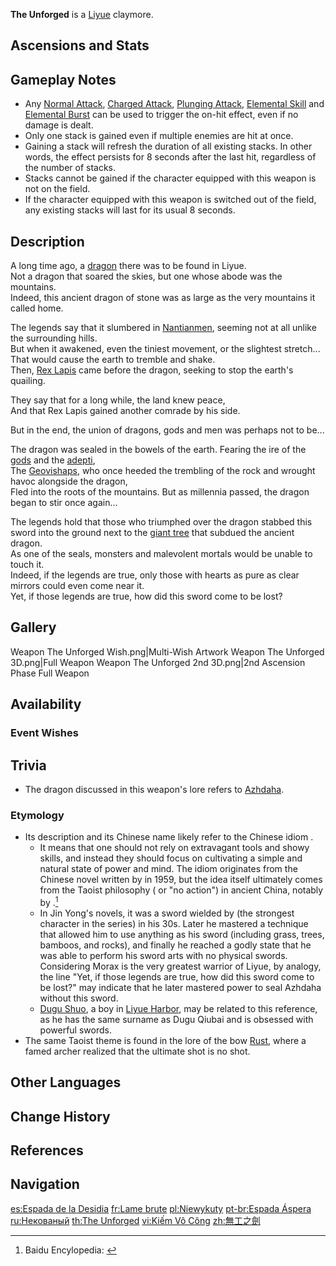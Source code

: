 {{Weapon Infobox
|id             = 12504
|image          = <gallery>
Weapon The Unforged.png|Base
Weapon The Unforged 2nd.png|2nd Ascension
</gallery>
|type           = Claymore
|releaseDate    = 2020-12-01
|quality        = 5
|base_atk       = 46
|2nd_stat_type  = ATK
|2nd_stat       = 10.8%
|series         = Liyue
|obtain         = Weapon Event Wishes
|passive        = Golden Majesty
|effect         = Increases Shield Strength by (var1)%. Scoring hits on opponents increases ATK by (var2)% for 8s. Max 5 stacks. Can only occur once every 0.3s. While protected by a shield, this ATK increase effect is increased by 100%.
|eff_rank1_var1 = 20
|eff_rank2_var1 = 25
|eff_rank3_var1 = 30
|eff_rank4_var1 = 35
|eff_rank5_var1 = 40
|eff_rank1_var2 = 4
|eff_rank2_var2 = 5
|eff_rank3_var2 = 6
|eff_rank4_var2 = 7
|eff_rank5_var2 = 8
|eff_att1       = Shield Strength
|eff_att2       = ATK
}}
{{Description|Capable of driving away evil spirits and wicked people alike, this edgeless claymore seems to possess divine might.}}
'''The Unforged'''{{Lang|zh=无工之剑|zh_rm=Wúgōng zhī Jiàn|zh_tl=Sword of No Work}} is a [[Liyue]] claymore.

==Ascensions and Stats==
{{Weapon Ascensions and Stats
|ascendMat1 = Mist Veiled Lead Elixir
|ascendMat2 = Mist Veiled Mercury Elixir
|ascendMat3 = Mist Veiled Gold Elixir
|ascendMat4 = Mist Veiled Primo Elixir
|bossMat1   = Mist Grass Pollen
|bossMat2   = Mist Grass
|bossMat3   = Mist Grass Wick
|commonMat1 = Treasure Hoarder Insignia
|commonMat2 = Silver Raven Insignia
|commonMat3 = Golden Raven Insignia
}}

==Gameplay Notes==
* Any [[Normal Attack]], [[Charged Attack]], [[Plunging Attack]], [[Elemental Skill]] and [[Elemental Burst]] can be used to trigger the on-hit effect, even if no damage is dealt.
* Only one stack is gained even if multiple enemies are hit at once.
* Gaining a stack will refresh the duration of all existing stacks. In other words, the effect persists for 8 seconds after the last hit, regardless of the number of stacks.
* Stacks cannot be gained if the character equipped with this weapon is not on the field.
* If the character equipped with this weapon is switched out of the field, any existing stacks will last for its usual 8 seconds.

==Description==
A long time ago, a [[Azhdaha|dragon]] there was to be found in Liyue.<br />
Not a dragon that soared the skies, but one whose abode was the mountains.<br />
Indeed, this ancient dragon of stone was as large as the very mountains it called home.

The legends say that it slumbered in [[Nantianmen]], seeming not at all unlike the surrounding hills.<br />
But when it awakened, even the tiniest movement, or the slightest stretch...<br />
That would cause the earth to tremble and shake.<br />
Then, [[Rex Lapis]] came before the dragon, seeking to stop the earth's quailing.

They say that for a long while, the land knew peace,<br />
And that Rex Lapis gained another comrade by his side.

But in the end, the union of dragons, gods and men was perhaps not to be...

The dragon was sealed in the bowels of the earth. Fearing the ire of the [[god]]s and the [[adepti]],<br />
The [[Geovishaps]], who once heeded the trembling of the rock and wrought havoc alongside the dragon,<br />
Fled into the roots of the mountains. But as millennia passed, the dragon began to stir once again...

The legends hold that those who triumphed over the dragon stabbed this sword into the ground next to the [[Dragon-Queller|giant tree]] that subdued the ancient dragon.<br />
As one of the seals, monsters and malevolent mortals would be unable to touch it.<br />
Indeed, if the legends are true, only those with hearts as pure as clear mirrors could even come near it.<br />
Yet, if those legends are true, how did this sword come to be lost?

==Gallery==
<gallery>
Weapon The Unforged Wish.png|Multi-Wish Artwork
Weapon The Unforged 3D.png|Full Weapon
Weapon The Unforged 2nd 3D.png|2nd Ascension Phase Full Weapon
</gallery>

==Availability==
===Event Wishes===
{{Featured}}

==Trivia==
*The dragon discussed in this weapon's lore refers to [[Azhdaha]].
===Etymology===
*Its description {{Lang|"edgeless"|zh=无锋|zh_rm=wú fēng}} and its Chinese name {{Lang|"Sword of No Skill"|zh=无工之剑|zh_rm=Wúgōng zhī Jiàn}} likely refer to the Chinese idiom {{Lang|"heavy sword is edgeless, great technique is to be skilled in nothing"|zh=重剑无锋，大巧不工|zh_rm=zhòngjiàn wúfēng, dàqiǎo bùgōng}}.
**It means that one should not rely on extravagant tools and showy skills, and instead they should focus on cultivating a simple and natural state of power and mind. The idiom originates from the Chinese {{w|wuxia}} novel ''{{w|The Return of the Condor Heroes}}'' written by {{w|Jin Yong}} in 1959, but the idea itself ultimately comes from the Taoist philosophy (''{{w|wu wei}}'' or "no action") in ancient China, notably ''{{w|Tao Te Ching}}'' by {{w|Laozi}}.<ref>Baidu Encylopedia: [https://baike.baidu.com/item/%E9%87%8D%E5%89%91%E6%97%A0%E9%94%8B%EF%BC%8C%E5%A4%A7%E5%B7%A7%E4%B8%8D%E5%B7%A5/16167204 {{Zh|重剑无锋，大巧不工}}]</ref>
**In Jin Yong's novels, it was a sword wielded by {{w|Dugu Qiubai}} (the strongest character in the series) in his 30s. Later he mastered a technique that allowed him to use anything as his sword (including grass, trees, bamboos, and rocks), and finally he reached a godly state that he was able to perform his sword arts with no physical swords. Considering Morax is the very greatest warrior of Liyue, by analogy, the line "Yet, if those legends are true, how did this sword come to be lost?" may indicate that he later mastered power to seal Azhdaha without this sword.
**[[Dugu Shuo]], a boy in [[Liyue Harbor]], may be related to this reference, as he has the same surname as Dugu Qiubai and is obsessed with powerful swords.
*The same Taoist theme is found in the lore of the bow [[Rust]], where a famed archer realized that the ultimate shot is no shot.

==Other Languages==
{{Flex|
===Weapon===
{{Other Languages
|en      = The Unforged
|zhs     = 无工之剑
|zhs_rm  = Wúgōng zhī Jiàn
|zht     = 無工之劍
|zht_rm  = Wúgōng zhī Jiàn
|zh_tl   = Sword of No Work
|ja      = 無工の剣
|ja_rm   = Mukou no Ken
|ja_tl   = Sword Without Craft
|ko      = 무공의 검
|ko_rm   = Mugong-ui Geom
|ko_tl   = Sword of No Work
|es      = Espada de la Desidia
|es_tl   = Sword of Apathy
|es_note = "Desidia" means "lack of care," "laziness," or "to delay doing something," hence why "apathy" was used here.
|fr      = Lame brute
|fr_tl   = Untreated Blade
|ru      = Некованый
|ru_tl   = The Unforged
|th      = The Unforged
|vi      = Kiếm Vô Công
|vi_tl   = Sword of No Work
|de      = Grobes Schwert
|de_tl   = Rough Sword
|id      = The Unforged
|pt      = Espada Áspera
|pt_tl   = Rough Sword
|tr      = Kötülüksavar
|tr_tl   = 
|it      = Spadone grezzo
|it_tl   = Raw Greatsword
}}
|
===Passive===
{{Transclude|Liyue Series|Other Languages}}
}}

==Change History==
{{Change History|1.1}}

==References==
{{Reflist}}

==Navigation==
{{Weapons by Series Navbox|series=Liyue}}
{{Weapon Navbox|type=Claymores}}

[[es:Espada de la Desidia]]
[[fr:Lame brute]]
[[pl:Niewykuty]]
[[pt-br:Espada Áspera]]
[[ru:Некованый]]
[[th:The Unforged]]
[[vi:Kiếm Vô Công]]
[[zh:無工之劍]]